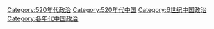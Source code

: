 [[Category:520年代政治|Category:520年代政治]]
[[Category:520年代中国|Category:520年代中国]]
[[Category:6世纪中国政治|Category:6世纪中国政治]]
[[Category:各年代中国政治|Category:各年代中国政治]]